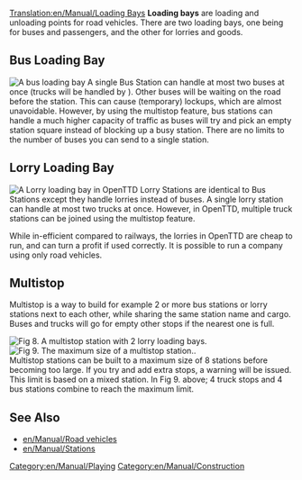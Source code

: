 [[Translation:en/Manual/Loading Bays]]
'''Loading bays''' are loading and unloading points for road vehicles. There are two loading bays, one being for buses and passengers, and the other for lorries and goods.

==Bus Loading Bay==
[[File:en/Archive/Old 32bpp/Busstation.png|right|frame|A bus loading bay]]
A single Bus Station can handle at most two buses at once (trucks will be handled by ). Other buses will be waiting on the road before the station. This can cause (temporary) lockups, which are almost unavoidable. However, by using the multistop feature, bus stations can handle a much higher capacity of traffic as buses will try and pick an empty station square instead of blocking up a busy station. There are no limits to the number of buses you can send to a single station.

==Lorry Loading Bay==
[[File:en/Manual/Lorrystation.png|right|frame|A Lorry loading bay in OpenTTD]]
Lorry Stations are identical to Bus Stations except they handle lorries instead of buses. A single lorry station can handle at most two trucks at once. However, in OpenTTD, multiple truck stations can be joined using the multistop feature.

While in-efficient compared to railways, the lorries in OpenTTD are cheap to run, and can turn a profit if used correctly. It is possible to run a company using only road vehicles.

==Multistop==
Multistop is a way to build for example 2 or more bus stations or lorry stations next to each other, while sharing the same station name and cargo. Buses and trucks will go for empty other stops if the nearest one is full.

[[File:en/Manual/Multistop2ry.png|frame|left|Fig 8. A multistop station with 2 lorry loading bays.]]
[[File:en/Openttd max multistop example.png|frame|left|Fig 9. The maximum size of a multistop station.]].
<br style="clear:both;">

Multistop stations can be built to a maximum size of 8 stations before becoming too large. If you try and add extra stops, a warning will be issued. This limit is based on a mixed station. In Fig 9. above; 4 truck stops and 4 bus stations combine to reach the maximum limit.

==See Also==
*[[en/Manual/Road vehicles]]
*[[en/Manual/Stations]]

[[Category:en/Manual/Playing]]
[[Category:en/Manual/Construction]]